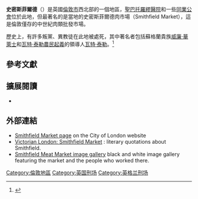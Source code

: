 {{noteTA|G1=UK Places}}
{{infobox UK place
|static_image_name =Smithfield Meat Market tower1.jpg
|static_image_caption     =[[登錄建築|二級登錄建築]]史密斯菲爾德肉市場
|official_name=     Smithfield 
|latitude=          51.519 
   |longitude=         -0.102
   |london_borough=   倫敦市
   |constituency_westminster=[[倫敦及西敏市_(英國國會選區)|倫敦及西敏市]]
   |post_town=         London
   |postcode_area=     EC
   |postcode_district= EC1
   |dial_code=         020
   |os_grid_reference= 
   |country=           英格蘭
   |region=            倫敦
   |map_type=          Greater London
}}

'''史密斯菲爾德'''（{{lang-en|Smithfield}}）是英國[[倫敦市|倫敦市]]西北部的一個地區，[[聖巴托羅繆醫院|聖巴托羅繆醫院]]和一些[[同業公會|同業公會]]位於此地，但最著名的是當地的史密斯菲爾德肉市場（Smithfield Market），這是倫敦僅存的中世紀肉類批發市場。

歷史上，有許多叛黨、異教徒在此地被處死，其中著名者包括蘇格蘭貴族[[威廉·華萊士|威廉·華萊士]]和[[瓦特·泰勒農民起義|瓦特·泰勒農民起義]]的領導人[[瓦特·泰勒|瓦特·泰勒]]。<ref name="world and its people">{{cite book
  |last = Dunton
  |first = Larkin
  |authorlink =
  |title = The World and Its People
  |url = https://archive.org/details/worldanditspeop05duntgoog
  |publisher = Silver, Burdett
  |series =
  |year = 1896
  |page = [https://archive.org/details/worldanditspeop05duntgoog/page/n32 24]}}</ref>

==參考文獻==
{{Reflist|30em}}

==擴展閱讀==
* {{Citation |publisher = C. Knight & Co. |publication-place = London |title = London |editor = Charles Knight |publication-date = 1842 |volume=2 |chapter=Smithfield |chapterurl=http://archive.org/stream/londonkn02kniguoft#page/312/mode/2up }}

==外部連結==
{{wikiquote}}{{wikisource|A Monument of French Folly}}{{commons category|Smithfield Market}}
*[https://web.archive.org/web/20090401074946/http://www.cityoflondon.gov.uk/corporation/LGNL_Services/Business/Markets/smithfield_meat_market.htm Smithfield Market page] on the City of London website
*[http://www.victorianlondon.org/markets/smithfield.htm Victorian London: Smithfield Market] {{Wayback|url=http://www.victorianlondon.org/markets/smithfield.htm |date=20210212001345 }}: literary quotations about Smithfield.
*[https://web.archive.org/web/20150216112116/http://archive.rogancoles.com/-/galleries/places/united-kingdom/london/smithfield-meat-market Smithfield Meat Market image gallery] black and white image gallery featuring the market and the people who worked there.

[[Category:倫敦地區|Category:倫敦地區]]
[[Category:英国刑场|Category:英国刑场]]
[[Category:英格兰刑场|Category:英格兰刑场]]